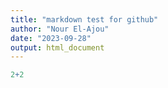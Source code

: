 ```yaml
---
title: "markdown test for github"
author: "Nour El-Ajou"
date: "2023-09-28"
output: html_document
---
```



```r

2+2
```

